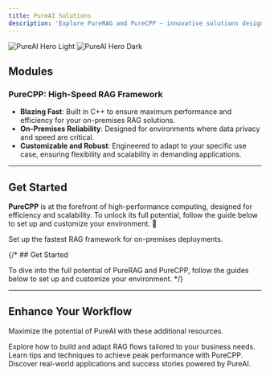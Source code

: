 ```yaml
---
title: PureAI Solutions
description: 'Explore PureRAG and PureCPP – innovative solutions designed to revolutionize Retrieval-Augmented Generation (RAG) workflows. PureRAG delivers advanced techniques and integrations for RAG pipelines, while PureCPP offers unparalleled speed and on-premises capabilities built with C++.'
---
```


<img
  className="block dark:hidden"
  src="/images/pin-one.jpg"
  alt="PureAI Hero Light"
/>
<img
  className="hidden dark:block"
  src="/images/pin-one.jpg"
  alt="PureAI Hero Dark"
/>

## Modules

### PureCPP: High-Speed RAG Framework

- **Blazing Fast**: Built in C++ to ensure maximum performance and efficiency for your on-premises RAG solutions.
- **On-Premises Reliability**: Designed for environments where data privacy and speed are critical.
- **Customizable and Robust**: Engineered to adapt to your specific use case, ensuring flexibility and scalability in demanding applications.

---

## Get Started

**PureCPP** is at the forefront of high-performance computing, designed for efficiency and scalability. To unlock its full potential, follow the guide below to set up and customize your environment. 🚀  

<CardGroup cols={2}>
  <Card
    title="PureCPP"
    icon="chart-line"
    href="/documentation/purecpp/getting-started"
  >
    Set up the fastest RAG framework for on-premises deployments.
  </Card>
</CardGroup>

{/* ## Get Started

To dive into the full potential of PureRAG and PureCPP, follow the guides below to set up and customize your environment. */}

---

## Enhance Your Workflow

Maximize the potential of PureAI with these additional resources.

<CardGroup cols={2}>
  <Card
    title="Customize RAG Flows"
    icon="gear"
    href="/documentation/purerag/flows"
  >
    Explore how to build and adapt RAG flows tailored to your business needs.
  </Card>
  <Card
    title="Optimize Performance"
    icon="chart-line"
    href="/documentation/purecpp/optimization"
  >
    Learn tips and techniques to achieve peak performance with PureCPP.
  </Card>
  <Card
    title="Explore Use Cases"
    icon="lightbulb"
    href="/documentation/use-cases"
  >
    Discover real-world applications and success stories powered by PureAI.
  </Card>
</CardGroup>
